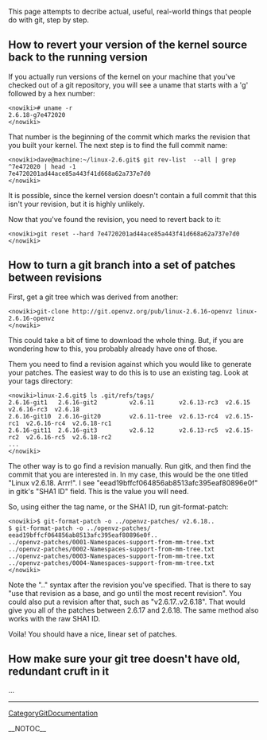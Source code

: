 This page attempts to decribe actual, useful, real-world things that people do with git, step by step.

== How to revert your version of the kernel source back to the running version ==

If you actually run versions of the kernel on your machine that you've checked
out of a git repository, you will see a uname that starts with a 'g' followed by
a hex number:

<pre><nowiki># uname -r
2.6.18-g7e472020
</nowiki></pre>

That number is the beginning of the commit which marks the revision that you
built your kernel.  The next step is to find the full commit name:

<pre><nowiki>dave@machine:~/linux-2.6.git$ git rev-list  --all | grep ^7e472020 | head -1
7e4720201ad44ace85a443f41d668a62a737e7d0
</nowiki></pre>

It is possible, since the kernel version doesn't contain a full commit that
this isn't your revision, but it is highly unlikely.

Now that you've found the revision, you need to revert back to it:

<pre><nowiki>git reset --hard 7e4720201ad44ace85a443f41d668a62a737e7d0
</nowiki></pre>

== How to turn a git branch into a set of patches between revisions ==

First, get a git tree which was derived from another:

<pre><nowiki>git-clone http://git.openvz.org/pub/linux-2.6.16-openvz linux-2.6.16-openvz
</nowiki></pre>

This could take a bit of time to download the whole thing.  But, if you are
wondering how to this, you probably already have one of those.

Them you need to find a revision against which you would like to generate your
patches.  The easiest way to do this is to use an existing tag.  Look at your tags
directory:

<pre><nowiki>linux-2.6.git$ ls .git/refs/tags/
2.6.16-git1   2.6.16-git2         v2.6.11       v2.6.13-rc3  v2.6.15      v2.6.16-rc3  v2.6.18
2.6.16-git10  2.6.16-git20        v2.6.11-tree  v2.6.13-rc4  v2.6.15-rc1  v2.6.16-rc4  v2.6.18-rc1
2.6.16-git11  2.6.16-git3         v2.6.12       v2.6.13-rc5  v2.6.15-rc2  v2.6.16-rc5  v2.6.18-rc2
...
</nowiki></pre>

The other way is to go find a revision manually.  Run gitk, and then find the commit that
you are interested in.  In my case, this would be the one titled "Linux v2.6.18. Arrr!".
I see "eead19bffcf064856ab8513afc395eaf80896e0f" in gitk's "SHA1 ID" field.  This is the
value you will need.

So, using either the tag name, or the SHA1 ID, run git-format-patch:

<pre><nowiki>$ git-format-patch -o ../openvz-patches/ v2.6.18..
$ git-format-patch -o ../openvz-patches/ eead19bffcf064856ab8513afc395eaf80896e0f..
../openvz-patches/0001-Namespaces-support-from-mm-tree.txt
../openvz-patches/0002-Namespaces-support-from-mm-tree.txt
../openvz-patches/0003-Namespaces-support-from-mm-tree.txt
../openvz-patches/0004-Namespaces-support-from-mm-tree.txt
</nowiki></pre>

Note the ".." syntax after the revision you've specified.  That is there to say
"use that revision as a base, and go until the most recent revision".  You could
also put a revision after that, such as "v2.6.17..v2.6.18".  That would give you
all of the patches between 2.6.17 and 2.6.18.  The same method also works with
the raw SHA1 ID.

Voila!  You should have a nice, linear set of patches.

== How make sure your git tree doesn't have old, redundant cruft in it ==

...
----
[[CategoryGitDocumentation]]

__NOTOC__
